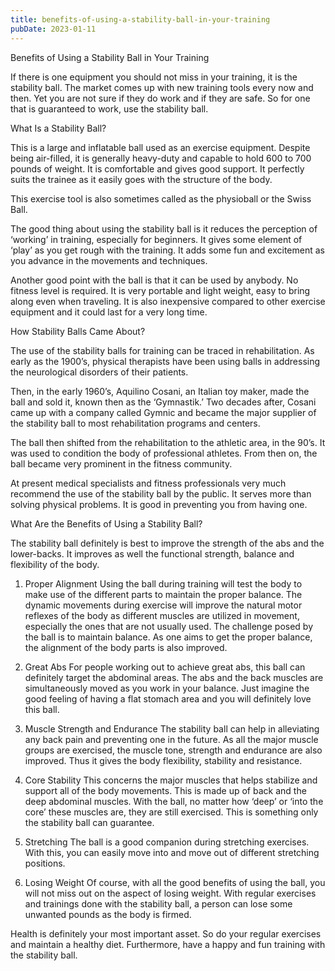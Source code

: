 ```yaml
---
title: benefits-of-using-a-stability-ball-in-your-training
pubDate: 2023-01-11
---
```


Benefits of Using a Stability Ball in Your Training


If there is one equipment you should not miss in your training, it is the stability ball. The market comes up with new training tools every now and then. Yet you are not sure if they do work and if they are safe. So for one that is guaranteed to work, use the stability ball.

What Is a Stability Ball?

This is a large and inflatable ball used as an exercise equipment. Despite being air-filled, it is generally heavy-duty and capable to hold 600 to 700 pounds of weight. It is comfortable and gives good support. It perfectly suits the trainee as it easily goes with the structure of the body. 

This exercise tool is also sometimes called as the physioball or the Swiss Ball.

The good thing about using the stability ball is it reduces the perception of ‘working’ in training, especially for beginners. It gives some element of ‘play’ as you get rough with the training. It adds some fun and excitement as you advance in the movements and techniques.

Another good point with the ball is that it can be used by anybody. No fitness level is required. It is very portable and light weight, easy to bring along even when traveling. It is also inexpensive compared to other exercise equipment and it could last for a very long time. 

How Stability Balls Came About?

The use of the stability balls for training can be traced in rehabilitation. As early as the 1900’s, physical therapists have been using balls in addressing the neurological disorders of their patients. 

Then, in the early 1960’s, Aquilino Cosani, an Italian toy maker, made the ball and sold it, known then as the ‘Gymnastik.’ Two decades after, Cosani came up with a company called Gymnic and became the major supplier of the stability ball to most rehabilitation programs and centers.

The ball then shifted from the rehabilitation to the athletic area, in the 90’s. It was used to condition the body of professional athletes. From then on, the ball became very prominent in the fitness community.

At present medical specialists and fitness professionals very much recommend the use of the stability ball by the public. It serves more than solving physical problems. It is good in preventing you from having one.

What Are the Benefits of Using a Stability Ball?

The stability ball definitely is best to improve the strength of the abs and the lower-backs. It improves as well the functional strength, balance and flexibility of the body. 

1. Proper Alignment
Using the ball during training will test the body to make use of the different parts to maintain the proper balance. The dynamic movements during exercise will improve the natural motor reflexes of the body as different muscles are utilized in movement, especially the ones that are not usually used. The challenge posed by the ball is to maintain balance. As one aims to get the proper balance, the alignment of the body parts is also improved. 

2. Great Abs
For people working out to achieve great abs, this ball can definitely target the abdominal areas. The abs and the back muscles are simultaneously moved as you work in your balance. Just imagine the good feeling of having a flat stomach area and you will definitely love this ball.

3. Muscle Strength and Endurance
The stability ball can help in alleviating any back pain and preventing one in the future. As all the major muscle groups are exercised, the muscle tone, strength and endurance are also improved. Thus it gives the body flexibility, stability and resistance.

4. Core Stability
This concerns the major muscles that helps stabilize and support all of the body movements. This is made up of back and the deep abdominal muscles. With the ball, no matter how ‘deep’ or ‘into the core’ these muscles are, they are still exercised. This is something only the stability ball can guarantee.

5. Stretching
The ball is a good companion during stretching exercises. With this, you can easily move into and move out of different stretching positions.

6. Losing Weight
Of course, with all the good benefits of using the ball, you will not miss out on the aspect of losing weight. With regular exercises and trainings done with the stability ball, a person can lose some unwanted pounds as the body is firmed. 

Health is definitely your most important asset. So do your regular exercises and maintain a healthy diet. Furthermore, have a happy and fun training with the stability ball.